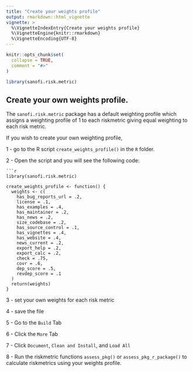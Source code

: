 ```yaml
---
title: "Create your weights profile"
output: rmarkdown::html_vignette
vignette: >
  %\VignetteIndexEntry{Create your weights profile}
  %\VignetteEngine{knitr::rmarkdown}
  %\VignetteEncoding{UTF-8}
---
```


```r
knitr::opts_chunk$set(
  collapse = TRUE,
  comment = "#>"
)
```

```r
library(sanofi.risk.metric)
```

## Create your own weights profile.

The `sanofi.risk.metric` package has a default weighting profile which assigns a weighting profile of 1 to each riskmetric
giving equal weighting to each risk metric.

If you wish to create your own weighting profile, 

1 - go to the R script 
`create_weights_profile()` in the `R` folder.

2 - Open the script and you will see the following code:

```
```r
library(sanofi.risk.metric)

create_weights_profile <- function() {
  weights <- c(
    has_bug_reports_url = .2,
    license = .1,
    has_examples = .4,
    has_maintainer = .2,
    has_news = .2,
    size_codebase = .2,
    has_source_control = .1,
    has_vignettes = .4,
    has_website = .4,
    news_current = .2,
    export_help = .2,
    export_calc = .2,
    check = .75,
    covr = .6,
    dep_score = .5,
    revdep_score = .1
  )
  return(weights)
}
```

3 - set your own weights for each risk metric

4 - save the file

5 - Go to the `Build` Tab

6 - Click the `More` Tab

7 - Click `Document`, `Clean and Install`, and `Load All` 

8 - Run the riskmetric functions `assess_pkg()` or `assess_pkg_r_package()` to
    calculate riskmetrics using your weights profile. 


